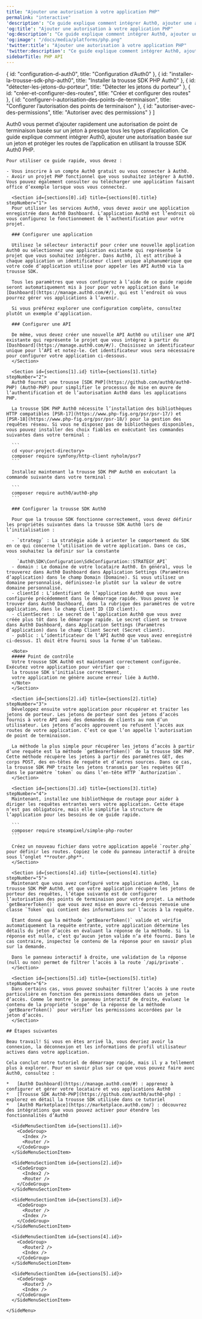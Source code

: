 ---
title: "Ajouter une autorisation à votre application PHP"
permalink: "interactive"
'description': "Ce guide explique comment intégrer Auth0, ajouter une autorisation basée sur un jeton et protéger les routes de l’application en utilisant la trousse SDK Auth0 pour PHP."
'og:title': "Ajouter une autorisation à votre application PHP"
'og:description': "Ce guide explique comment intégrer Auth0, ajouter une autorisation basée sur un jeton et protéger les routes de l’application en utilisant la trousse SDK Auth0 pour PHP."
'og:image': "/docs/media/platforms/php.png"
'twitter:title': "Ajouter une autorisation à votre application PHP"
'twitter:description': "Ce guide explique comment intégrer Auth0, ajouter une autorisation basée sur un jeton et protéger les routes de l’application en utilisant la trousse SDK Auth0 pour PHP."
sidebarTitle: PHP API
---


  { id: "configuration-d-auth0", title: "Configuration d’Auth0" },
  { id: "installer-la-trousse-sdk-php-auth0", title: "Installer la trousse SDK PHP Auth0" },
  { id: "détecter-les-jetons-du-porteur", title: "Détecter les jetons du porteur" },
  { id: "créer-et-configurer-des-routes", title: "Créer et configurer des routes" },
  { id: "configurer-l-autorisation-des-points-de-terminaison", title: "Configurer l’autorisation des points de terminaison" },
  { id: "autoriser-avec-des-permissions", title: "Autoriser avec des permissions" }
]

<Recipe>
  <Content>
    Auth0 vous permet d’ajouter rapidement une autorisation de point de terminaison basée sur un jeton à presque tous les types d’application. Ce guide explique comment intégrer Auth0, ajouter une autorisation basée sur un jeton et protéger les routes de l’application en utilisant la trousse SDK Auth0 PHP.

    Pour utiliser ce guide rapide, vous devez :

    - Vous inscrire à un compte Auth0 gratuit ou vous connecter à Auth0.
    - Avoir un projet PHP fonctionnel que vous souhaitez intégrer à Auth0. Vous pouvez également consulter ou télécharger une application faisant office d’exemple lorsque vous vous connectez.

      <Section id={sections[0].id} title={sections[0].title} stepNumber="1">
      Pour utiliser les services Auth0, vous devez avoir une application enregistrée dans Auth0 Dashboard. L’application Auth0 est l’endroit où vous configurez le fonctionnement de l’authentification pour votre projet.

      ### Configurer une application

      Utilisez le sélecteur interactif pour créer une nouvelle application Auth0 ou sélectionnez une application existante qui représente le projet que vous souhaitez intégrer. Dans Auth0, il est attribué à chaque application un identificateur client unique alphanumérique que votre code d’application utilise pour appeler les API Auth0 via la trousse SDK.

      Tous les paramètres que vous configurez à l’aide de ce guide rapide seront automatiquement mis à jour pour votre application dans le [Dashboard](https://manage.auth0.com/#/), qui est l’endroit où vous pourrez gérer vos applications à l’avenir.

      Si vous préférez explorer une configuration complète, consultez plutôt un exemple d’application.

      ### Configurer une API

      De même, vous devez créer une nouvelle API Auth0 ou utiliser une API existante qui représente le projet que vous intégrez à partir du [Dashboard](https://manage.auth0.com/#/). Choisissez un identificateur unique pour l’API et notez-le. Cet identificateur vous sera nécessaire pour configurer votre application ci-dessous.
      </Section>

      <Section id={sections[1].id} title={sections[1].title} stepNumber="2">
      Auth0 fournit une trousse [SDK PHP](https://github.com/auth0/auth0-PHP) (Auth0-PHP) pour simplifier le processus de mise en œuvre de l’authentification et de l’autorisation Auth0 dans les applications PHP.

      La trousse SDK PHP Auth0 nécessite l’installation des bibliothèques HTTP compatibles [PSR-17](https://www.php-fig.org/psr/psr-17/) et [PSR-18](https://www.php-fig.org/psr/psr-18/) pour la gestion des requêtes réseau. Si vous ne disposez pas de bibliothèques disponibles, vous pouvez installer des choix fiables en exécutant les commandes suivantes dans votre terminal :

      ```
      cd <your-project-directory>
      composer require symfony/http-client nyholm/psr7
      ```

      Installez maintenant la trousse SDK PHP Auth0 en exécutant la commande suivante dans votre terminal :

      ```
      composer require auth0/auth0-php
      ```

      ### Configurer la trousse SDK Auth0

      Pour que la trousse SDK fonctionne correctement, vous devez définir les propriétés suivantes dans la trousse SDK Auth0 lors de l’initialisation :

      - `strategy` : La stratégie aide à orienter le comportement du SDK en ce qui concerne l’utilisation de votre application. Dans ce cas, vous souhaitez la définir sur la constante

        `Auth0\SDK\Configuration\SdkConfiguration::STRATEGY_API`
      - domain : Le domaine de votre locataire Auth0. En général, vous le trouverez dans Auth0 Dashboard dans Application Settings (Paramètres d’application) dans le champ Domain (Domaine). Si vous utilisez un domaine personnalisé, définissez-le plutôt sur la valeur de votre domaine personnalisé.
      - clientId : L’identifiant de l’application Auth0 que vous avez configurée précédemment dans le démarrage rapide. Vous pouvez le trouver dans Auth0 Dashboard, dans la rubrique des paramètres de votre application, dans le champ Client ID (ID client).
      - clientSecret : Le secret de l’application Auth0 que vous avez créée plus tôt dans le démarrage rapide. Le secret client se trouve dans Auth0 Dashboard, dans Application Settings (Paramètres d’application) dans le champ Client Secret (Secret client).
      - public : L’identificateur de l’API Auth0 que vous avez enregistré ci-dessus. Il doit être fourni sous la forme d’un tableau.

      <Note>
      ##### Point de contrôle
      Votre trousse SDK Auth0 est maintenant correctement configurée. Exécutez votre application pour vérifier que :
      la trousse SDK s’initialise correctement,
      votre application ne génère aucune erreur liée à Auth0.
      </Note>
      </Section>

      <Section id={sections[2].id} title={sections[2].title} stepNumber="3">
      Développez ensuite votre application pour récupérer et traiter les jetons de porteur. Les jetons de porteur sont des jetons d’accès fournis à votre API avec des demandes de clients au nom d’un utilisateur. Les jetons d’accès approuvent ou refusent l’accès aux routes de votre application. C’est ce que l’on appelle l’autorisation de point de terminaison.

      La méthode la plus simple pour récupérer les jetons d’accès à partir d’une requête est la méthode `getBearerToken()` de la trousse SDK PHP. Cette méthode récupère les jetons à partir des paramètres GET, des corps POST, des en-têtes de requête et d’autres sources. Dans ce cas, la trousse SDK PHP traite les jetons transmis par les requêtes GET dans le paramètre `token` ou dans l’en-tête HTTP `Authorization`.
      </Section>

      <Section id={sections[3].id} title={sections[3].title} stepNumber="4">
      Maintenant, installez une bibliothèque de routage pour aider à diriger les requêtes entrantes vers votre application. Cette étape n’est pas obligatoire, mais elle simplifie la structure de l’application pour les besoins de ce guide rapide.

      ```
      composer require steampixel/simple-php-router
      ```

      Créez un nouveau fichier dans votre application appelé `router.php` pour définir les routes. Copiez le code du panneau interactif à droite sous l’onglet **router.php**.
      </Section>

      <Section id={sections[4].id} title={sections[4].title} stepNumber="5">
      Maintenant que vous avez configuré votre application Auth0, la trousse SDK PHP Auth0, et que votre application récupère les jetons de porteur des requêtes, l’étape suivante est de configurer l’autorisation des points de terminaison pour votre projet. La méthode `getBearerToken()` que vous avez mise en œuvre ci-dessus renvoie une classe `Token` qui contient des informations sur l’accès à la requête.

      Étant donné que la méthode `getBearerToken()` valide et vérifie automatiquement la requête entrante, votre application détermine les détails du jeton d’accès en évaluant la réponse de la méthode. Si la réponse est nulle, c’est qu’aucun jeton valide n’a été fourni. Dans le cas contraire, inspectez le contenu de la réponse pour en savoir plus sur la demande.

      Dans le panneau interactif à droite, une validation de la réponse (null ou non) permet de filtrer l’accès à la route `/api/private`.
      </Section>

      <Section id={sections[5].id} title={sections[5].title} stepNumber="6">
      Dans certains cas, vous pouvez souhaiter filtrer l’accès à une route particulière en fonction des permissions demandées dans un jeton d’accès. Comme le montre le panneau interactif de droite, évaluez le contenu de la propriété ’scope’ de la réponse de la méthode `getBearerToken()` pour vérifier les permissions accordées par le jeton d’accès.
      </Section>

    ## Étapes suivantes

    Beau travail! Si vous en êtes arrivé là, vous devriez avoir la connexion, la déconnexion et les informations de profil utilisateur actives dans votre application.

    Cela conclut notre tutoriel de démarrage rapide, mais il y a tellement plus à explorer. Pour en savoir plus sur ce que vous pouvez faire avec Auth0, consultez :

    *   [Auth0 Dashboard](https://manage.auth0.com/#) : apprenez à configurer et gérer votre locataire et vos applications Auth0
    *   [Trousse SDK Auth0-PHP](https://github.com/auth0/auth0-php) : explorez en détail la trousse SDK utilisée dans ce tutoriel
    *   [Auth0 Marketplace](https://marketplace.auth0.com/) : découvrez des intégrations que vous pouvez activer pour étendre les fonctionnalités d’Auth0
  </Content>

  <SideMenu sections={sections}>
      <SideMenuSectionItem id={sections[0].id}>
        <SignUpForm lang="fr"/>
      </SideMenuSectionItem>

      <SideMenuSectionItem id={sections[1].id}>
        <CodeGroup>
          <Index />
          <Router />
        </CodeGroup>
      </SideMenuSectionItem>

      <SideMenuSectionItem id={sections[2].id}>
        <CodeGroup>
          <Index2 />
          <Router />
        </CodeGroup>
      </SideMenuSectionItem>

      <SideMenuSectionItem id={sections[3].id}>
        <CodeGroup>
          <Router />
          <Index />
        </CodeGroup>
      </SideMenuSectionItem>

      <SideMenuSectionItem id={sections[4].id}>
        <CodeGroup>
          <Router2 />
          <Index />
        </CodeGroup>
      </SideMenuSectionItem>

      <SideMenuSectionItem id={sections[5].id}>
        <CodeGroup>
          <Router3 />
          <Index />
        </CodeGroup>
      </SideMenuSectionItem>

    </SideMenu>
</Recipe>
